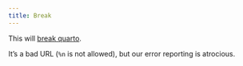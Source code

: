 ```yaml
---
title: Break
---
```


This will [break quarto](hi.html#oh%20%no).

It's a bad URL (`%n` is not allowed), but our error reporting is atrocious.